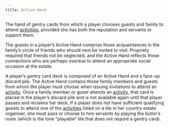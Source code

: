 ```yaml
---
title: Active Hand
---
```


The hand of gentry cards from which a player chooses guests and family to attend [activities](activity), provided she has both the reputation and servants to support them.

<div className="flavor-text">

The guests in a player’s Active Hand comprise those acquaintances in the family’s circle of friends who should next be invited to visit. Propriety required that friends not be neglected, and the Active Hand reflects those connections who are perhaps overdue to attend an appropriate social occasion at the estate.

</div>

A player’s gentry card deck is composed of an Active Hand and a face-up discard pile. The Active Hand contains those family members and guests from whom the player must choose when issuing invitations to attend an [activity](activity). Once a family member or guest attends an [activity](activity), that card is placed in the player’s discard pile and is not available again until that player passes and reclaims her deck. If a player does not have sufficient qualifying guests to attend one of the [activities](activity) listed on a tile in her country estate organiser, she must pass or choose to hire servants by playing the butler’s room (which is the lone “playable” tile that does not require a gentry card).